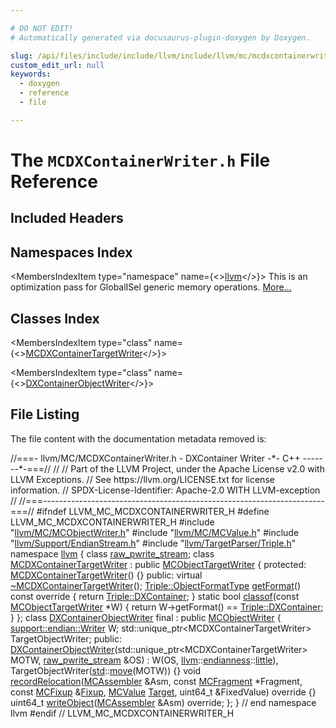 ```yaml
---

# DO NOT EDIT!
# Automatically generated via docusaurus-plugin-doxygen by Doxygen.

slug: /api/files/include/include/llvm/include/llvm/mc/mcdxcontainerwriter-h
custom_edit_url: null
keywords:
  - doxygen
  - reference
  - file

---
```





# The `MCDXContainerWriter.h` File Reference

<DoxygenPage pluginConfig={pluginConfig}>



## Included Headers

<IncludesList>
<IncludesListItem
  filePath="llvm/MC/MCObjectWriter.h"
  permalink="/docs/api/files/include/include/llvm/include/llvm/mc/mcobjectwriter-h"
  isLocal="true" />
<IncludesListItem
  filePath="llvm/MC/MCValue.h"
  permalink="/docs/api/files/include/include/llvm/include/llvm/mc/mcvalue-h"
  isLocal="true" />
<IncludesListItem
  filePath="llvm/Support/EndianStream.h"
  permalink="/docs/api/files/include/include/llvm/include/llvm/support/endianstream-h"
  isLocal="true" />
<IncludesListItem
  filePath="llvm/TargetParser/Triple.h"
  permalink="/docs/api/files/include/include/llvm/include/llvm/targetparser/triple-h"
  isLocal="true" />
</IncludesList>

## Namespaces Index

<MembersIndex>

<MembersIndexItem
  type="namespace"
  name={<><a href="/docs/api/namespaces/llvm">llvm</a></>}>
This is an optimization pass for GlobalISel generic memory operations. <a href="/docs/api/namespaces/llvm/#details">More...</a>
</MembersIndexItem>

</MembersIndex>

## Classes Index

<MembersIndex>

<MembersIndexItem
  type="class"
  name={<><a href="/docs/api/classes/llvm/mcdxcontainertargetwriter">MCDXContainerTargetWriter</a></>}>
</MembersIndexItem>

<MembersIndexItem
  type="class"
  name={<><a href="/docs/api/classes/llvm/dxcontainerobjectwriter">DXContainerObjectWriter</a></>}>
</MembersIndexItem>

</MembersIndex>


## File Listing

The file content with the documentation metadata removed is:

<ProgramListing>

<Link id="l00001" /><CodeLine lineNumber="1"><span class="doxyHighlightComment">//===- llvm/MC/MCDXContainerWriter.h - DXContainer Writer -&#42;- C++ -------&#42;-===//</span></CodeLine>
<Link id="l00002" /><CodeLine lineNumber="2"><span class="doxyHighlightComment">//</span></CodeLine>
<Link id="l00003" /><CodeLine lineNumber="3"><span class="doxyHighlightComment">// Part of the LLVM Project, under the Apache License v2.0 with LLVM Exceptions.</span></CodeLine>
<Link id="l00004" /><CodeLine lineNumber="4"><span class="doxyHighlightComment">// See https://llvm.org/LICENSE.txt for license information.</span></CodeLine>
<Link id="l00005" /><CodeLine lineNumber="5"><span class="doxyHighlightComment">// SPDX-License-Identifier: Apache-2.0 WITH LLVM-exception</span></CodeLine>
<Link id="l00006" /><CodeLine lineNumber="6"><span class="doxyHighlightComment">//</span></CodeLine>
<Link id="l00007" /><CodeLine lineNumber="7"><span class="doxyHighlightComment">//===----------------------------------------------------------------------===//</span></CodeLine>
<Link id="l00008" /><CodeLine lineNumber="8"></CodeLine>
<Link id="l00009" /><CodeLine lineNumber="9"><span class="doxyHighlightPreprocessor">#ifndef LLVM&#95;MC&#95;MCDXCONTAINERWRITER&#95;H</span></CodeLine>
<Link id="l00010" /><CodeLine lineNumber="10"><span class="doxyHighlightPreprocessor">#define LLVM&#95;MC&#95;MCDXCONTAINERWRITER&#95;H</span></CodeLine>
<Link id="l00011" /><CodeLine lineNumber="11"></CodeLine>
<Link id="l00012" /><CodeLine lineNumber="12"><span class="doxyHighlightPreprocessor">#include &quot;<a href="/docs/api/files/include/include/llvm/include/llvm/mc/mcobjectwriter-h">llvm/MC/MCObjectWriter.h</a>&quot;</span></CodeLine>
<Link id="l00013" /><CodeLine lineNumber="13"><span class="doxyHighlightPreprocessor">#include &quot;<a href="/docs/api/files/include/include/llvm/include/llvm/mc/mcvalue-h">llvm/MC/MCValue.h</a>&quot;</span></CodeLine>
<Link id="l00014" /><CodeLine lineNumber="14"><span class="doxyHighlightPreprocessor">#include &quot;<a href="/docs/api/files/include/include/llvm/include/llvm/support/endianstream-h">llvm/Support/EndianStream.h</a>&quot;</span></CodeLine>
<Link id="l00015" /><CodeLine lineNumber="15"><span class="doxyHighlightPreprocessor">#include &quot;<a href="/docs/api/files/include/include/llvm/include/llvm/targetparser/triple-h">llvm/TargetParser/Triple.h</a>&quot;</span></CodeLine>
<Link id="l00016" /><CodeLine lineNumber="16"></CodeLine>
<Link id="l00017" /><CodeLine lineNumber="17"><span class="doxyHighlightKeyword">namespace </span><span class="doxyHighlight"><a href="/docs/api/namespaces/llvm">llvm</a> &#123;</span></CodeLine>
<Link id="l00018" /><CodeLine lineNumber="18"></CodeLine>
<Link id="l00019" /><CodeLine lineNumber="19"><span class="doxyHighlightKeyword">class </span><span class="doxyHighlight"><a href="/docs/api/classes/llvm/raw-pwrite-stream">raw&#95;pwrite&#95;stream</a>;</span></CodeLine>
<Link id="l00020" /><CodeLine lineNumber="20"></CodeLine>
<Link id="l00021" /><CodeLine lineNumber="21" lineLink="/docs/api/classes/llvm/mcdxcontainertargetwriter"><span class="doxyHighlightKeyword">class </span><span class="doxyHighlight"><a href="/docs/api/classes/llvm/mcdxcontainertargetwriter/#a6a1063e41b7a8b2a81df23cc09fce2ea">MCDXContainerTargetWriter</a> : </span><span class="doxyHighlightKeyword">public</span><span class="doxyHighlight"> <a href="/docs/api/classes/llvm/mcobjecttargetwriter">MCObjectTargetWriter</a> &#123;</span></CodeLine>
<Link id="l00022" /><CodeLine lineNumber="22"><span class="doxyHighlightKeyword">protected</span><span class="doxyHighlight">:</span></CodeLine>
<Link id="l00023" /><CodeLine lineNumber="23" lineLink="/docs/api/classes/llvm/mcdxcontainertargetwriter/#a6a1063e41b7a8b2a81df23cc09fce2ea"><span class="doxyHighlight">  <a href="/docs/api/classes/llvm/mcdxcontainertargetwriter/#a6a1063e41b7a8b2a81df23cc09fce2ea">MCDXContainerTargetWriter</a>() &#123;&#125;</span></CodeLine>
<Link id="l00024" /><CodeLine lineNumber="24"></CodeLine>
<Link id="l00025" /><CodeLine lineNumber="25"><span class="doxyHighlightKeyword">public</span><span class="doxyHighlight">:</span></CodeLine>
<Link id="l00026" /><CodeLine lineNumber="26"><span class="doxyHighlight">  </span><span class="doxyHighlightKeyword">virtual</span><span class="doxyHighlight"> <a href="/docs/api/classes/llvm/mcdxcontainertargetwriter/#a2b75c69df7c51b7407369551829558e8">~MCDXContainerTargetWriter</a>();</span></CodeLine>
<Link id="l00027" /><CodeLine lineNumber="27"></CodeLine>
<Link id="l00028" /><CodeLine lineNumber="28" lineLink="/docs/api/classes/llvm/mcdxcontainertargetwriter/#a73f5d1cd23aff97cf77343bdf18e8c14"><span class="doxyHighlight">  <a href="/docs/api/classes/llvm/triple/#a83e907e55fa50e093caa96a0aff96201">Triple::ObjectFormatType</a> <a href="/docs/api/classes/llvm/mcdxcontainertargetwriter/#a73f5d1cd23aff97cf77343bdf18e8c14">getFormat</a>()</span><span class="doxyHighlightKeyword"> const override </span><span class="doxyHighlight">&#123;</span></CodeLine>
<Link id="l00029" /><CodeLine lineNumber="29"><span class="doxyHighlight">    </span><span class="doxyHighlightKeywordFlow">return</span><span class="doxyHighlight"> <a href="/docs/api/classes/llvm/triple/#a83e907e55fa50e093caa96a0aff96201a382f97aab858a35311f657a88f998a68">Triple::DXContainer</a>;</span></CodeLine>
<Link id="l00030" /><CodeLine lineNumber="30"><span class="doxyHighlight">  &#125;</span></CodeLine>
<Link id="l00031" /><CodeLine lineNumber="31" lineLink="/docs/api/classes/llvm/mcdxcontainertargetwriter/#ae483d68577b2cb4f3615329f9d74df85"><span class="doxyHighlight">  </span><span class="doxyHighlightKeyword">static</span><span class="doxyHighlight"> </span><span class="doxyHighlightKeywordType">bool</span><span class="doxyHighlight"> <a href="/docs/api/classes/llvm/mcdxcontainertargetwriter/#ae483d68577b2cb4f3615329f9d74df85">classof</a>(</span><span class="doxyHighlightKeyword">const</span><span class="doxyHighlight"> <a href="/docs/api/classes/llvm/mcobjecttargetwriter">MCObjectTargetWriter</a> &#42;W) &#123;</span></CodeLine>
<Link id="l00032" /><CodeLine lineNumber="32"><span class="doxyHighlight">    </span><span class="doxyHighlightKeywordFlow">return</span><span class="doxyHighlight"> W-&gt;getFormat() == <a href="/docs/api/classes/llvm/triple/#a83e907e55fa50e093caa96a0aff96201a382f97aab858a35311f657a88f998a68">Triple::DXContainer</a>;</span></CodeLine>
<Link id="l00033" /><CodeLine lineNumber="33"><span class="doxyHighlight">  &#125;</span></CodeLine>
<Link id="l00034" /><CodeLine lineNumber="34"><span class="doxyHighlight">&#125;;</span></CodeLine>
<Link id="l00035" /><CodeLine lineNumber="35"></CodeLine>
<Link id="l00036" /><CodeLine lineNumber="36" lineLink="/docs/api/classes/llvm/dxcontainerobjectwriter"><span class="doxyHighlightKeyword">class </span><span class="doxyHighlight"><a href="/docs/api/classes/llvm/dxcontainerobjectwriter/#a162acfcd92a009e23bb8b13bec4468a1">DXContainerObjectWriter</a> final : </span><span class="doxyHighlightKeyword">public</span><span class="doxyHighlight"> <a href="/docs/api/classes/llvm/mcobjectwriter/#a0e06822ad41ef36f2abad4a02733963b">MCObjectWriter</a> &#123;</span></CodeLine>
<Link id="l00037" /><CodeLine lineNumber="37"><span class="doxyHighlight">  <a href="/docs/api/structs/llvm/support/endian/writer">support::endian::Writer</a> W;</span></CodeLine>
<Link id="l00038" /><CodeLine lineNumber="38"><span class="doxyHighlight">  std::unique&#95;ptr&lt;MCDXContainerTargetWriter&gt; TargetObjectWriter;</span></CodeLine>
<Link id="l00039" /><CodeLine lineNumber="39"></CodeLine>
<Link id="l00040" /><CodeLine lineNumber="40"><span class="doxyHighlightKeyword">public</span><span class="doxyHighlight">:</span></CodeLine>
<Link id="l00041" /><CodeLine lineNumber="41" lineLink="/docs/api/classes/llvm/dxcontainerobjectwriter/#a162acfcd92a009e23bb8b13bec4468a1"><span class="doxyHighlight">  <a href="/docs/api/classes/llvm/dxcontainerobjectwriter/#a162acfcd92a009e23bb8b13bec4468a1">DXContainerObjectWriter</a>(std::unique&#95;ptr&lt;MCDXContainerTargetWriter&gt; MOTW,</span></CodeLine>
<Link id="l00042" /><CodeLine lineNumber="42"><span class="doxyHighlight">                          <a href="/docs/api/classes/llvm/raw-pwrite-stream">raw&#95;pwrite&#95;stream</a> &amp;OS)</span></CodeLine>
<Link id="l00043" /><CodeLine lineNumber="43"><span class="doxyHighlight">      : W(OS, <a href="/docs/api/namespaces/llvm">llvm</a>::<a href="/docs/api/namespaces/llvm/#ae1e26e57357947b25e392fd18ab000db">endianness</a>::<a href="/docs/api/namespaces/llvm/#ae1e26e57357947b25e392fd18ab000dbaaae6635e044ac56046b2893a529b5114">little</a>), TargetObjectWriter(<a href="/docs/api/namespaces/std">std</a>::<a href="/docs/api/namespaces/llvm/#abfc9c7ecf70f66901e439f7c04ef3dbb">move</a>(MOTW)) &#123;&#125;</span></CodeLine>
<Link id="l00044" /><CodeLine lineNumber="44"></CodeLine>
<Link id="l00045" /><CodeLine lineNumber="45" lineLink="/docs/api/classes/llvm/dxcontainerobjectwriter/#a5d8234cc9e27a3eecc8dc542af36ec15"><span class="doxyHighlight">  </span><span class="doxyHighlightKeywordType">void</span><span class="doxyHighlight"> <a href="/docs/api/classes/llvm/dxcontainerobjectwriter/#a5d8234cc9e27a3eecc8dc542af36ec15">recordRelocation</a>(<a href="/docs/api/classes/llvm/mcassembler">MCAssembler</a> &amp;Asm, </span><span class="doxyHighlightKeyword">const</span><span class="doxyHighlight"> <a href="/docs/api/classes/llvm/mcfragment">MCFragment</a> &#42;Fragment,</span></CodeLine>
<Link id="l00046" /><CodeLine lineNumber="46"><span class="doxyHighlight">                        </span><span class="doxyHighlightKeyword">const</span><span class="doxyHighlight"> <a href="/docs/api/classes/llvm/mcfixup">MCFixup</a> &amp;<a href="/docs/api/files/lib/lib/target/lib/target/powerpc/ppctlsdynamiccall-cpp/#a4a235aedca5bbfc39934045b6cbf9c70">Fixup</a>, <a href="/docs/api/classes/llvm/mcvalue">MCValue</a> <a href="/docs/api/classes/llvm/target">Target</a>,</span></CodeLine>
<Link id="l00047" /><CodeLine lineNumber="47"><span class="doxyHighlight">                        uint64&#95;t &amp;FixedValue)</span><span class="doxyHighlightKeyword"> override </span><span class="doxyHighlight">&#123;&#125;</span></CodeLine>
<Link id="l00048" /><CodeLine lineNumber="48"></CodeLine>
<Link id="l00049" /><CodeLine lineNumber="49"><span class="doxyHighlight">  uint64&#95;t <a href="/docs/api/classes/llvm/dxcontainerobjectwriter/#aab937b67cb92336a4c82aeae0b8ccbf5">writeObject</a>(<a href="/docs/api/classes/llvm/mcassembler">MCAssembler</a> &amp;Asm) </span><span class="doxyHighlightKeyword">override</span><span class="doxyHighlight">;</span></CodeLine>
<Link id="l00050" /><CodeLine lineNumber="50"><span class="doxyHighlight">&#125;;</span></CodeLine>
<Link id="l00051" /><CodeLine lineNumber="51"><span class="doxyHighlight">&#125; </span><span class="doxyHighlightComment">// end namespace llvm</span></CodeLine>
<Link id="l00052" /><CodeLine lineNumber="52"></CodeLine>
<Link id="l00053" /><CodeLine lineNumber="53"><span class="doxyHighlightPreprocessor">#endif </span><span class="doxyHighlightComment">// LLVM&#95;MC&#95;MCDXCONTAINERWRITER&#95;H</span></CodeLine>

</ProgramListing>


</DoxygenPage>
